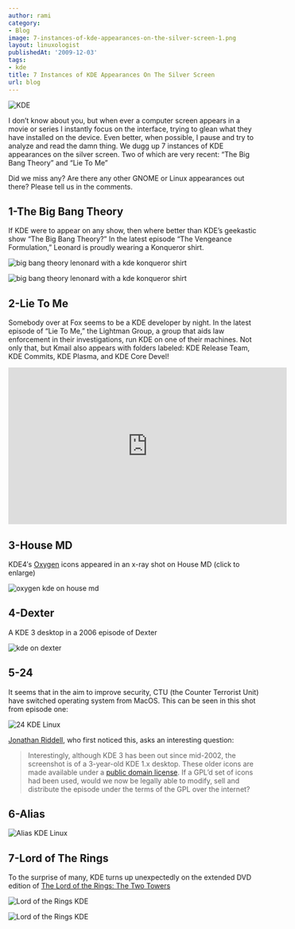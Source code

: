 ```yaml
---
author: rami
category:
- Blog
image: 7-instances-of-kde-appearances-on-the-silver-screen-1.png
layout: linuxologist
publishedAt: '2009-12-03'
tags:
- kde
title: 7 Instances of KDE Appearances On The Silver Screen
url: blog
---
```


![KDE](/assets/images/content/blog/7-instances-of-kde-appearances-on-the-silver-screen-1.png)

I don’t know about you, but when ever a computer screen appears in a movie or series I instantly focus on the interface, trying to glean what they have installed on the device. Even better, when possible, I pause and try to analyze and read the damn thing. We dugg up 7 instances of KDE appearances on the silver screen. Two of which are very recent: “The Big Bang Theory” and “Lie To Me”

Did we miss any? Are there any other GNOME or Linux appearances out there? Please tell us in the comments.

## 1-The Big Bang Theory

If KDE were to appear on any show, then where better than KDE’s geekastic show “The Big Bang Theory?” In the latest episode “The Vengeance Formulation,” Leonard is proudly wearing a Konqueror shirt.

![big bang theory lenonard with a kde konqueror shirt](/assets/images/content/blog/the-big-bang-theory-leonard-kde-linux-konqueror-1.png)

![big bang theory lenonard with a kde konqueror shirt](/assets/images/content/blog/the-big-bang-theory-leonard-kde-linux-konqueror-2.png)

## 2-Lie To Me

Somebody over at Fox seems to be a KDE developer by night. In the latest episode of “Lie To Me,” the Lightman Group, a group that aids law enforcement in their investigations, run KDE on one of their machines. Not only that, but Kmail also appears with folders labeled: KDE Release Team, KDE Commits, KDE Plasma, and KDE Core Devel!

<iframe width="560" height="315" src="https://www.youtube-nocookie.com/embed/AcRH61T2tOQ?rel=0" frameborder="0" allow="autoplay; encrypted-media" allowfullscreen></iframe>

## 3-House MD

KDE4′s [Oxygen](http://en.wikipedia.org/wiki/Oxygen_Project) icons appeared in an x-ray shot on House MD (click to enlarge)

![oxygen kde on house md](/assets/images/content/blog/oxygen-kde-house-md.jpg)

## 4-Dexter

A KDE 3 desktop in a 2006 episode of Dexter

![kde on dexter](/assets/images/content/blog/kde-linux-dexter.png)

## 5-24

It seems that in the aim to improve security, CTU (the Counter Terrorist Unit) have switched operating system from MacOS. This can be seen in this shot from episode one:

![24 KDE Linux](/assets/images/content/blog/24-kde-linux.jpg)

[Jonathan Riddell](http://jriddell.org/24-kde.html), who first noticed this, asks an interesting question:

> Interestingly, although KDE 3 has been out since mid-2002, the screenshot is of a 3-year-old KDE 1.x desktop. These older icons are made available under a <a href="http://artist.kde.org/new/license.html">public domain license</a>. If a GPL’d set of icons had been used, would we now be legally able to modify, sell and distribute the episode under the terms of the GPL over the internet?

## 6-Alias

![Alias KDE Linux](/assets/images/content/blog/alias-kde-linux.png)

## 7-Lord of The Rings

To the surprise of many, KDE turns up unexpectedly on the extended DVD edition of [The Lord of the Rings: The Two Towers](http://www.imdb.com/title/tt0167261/)

![Lord of the Rings KDE](/assets/images/content/blog/kde-gollum-linux-lord-of-the-rings-1.png)

![Lord of the Rings KDE](/assets/images/content/blog/kde-gollum-linux-lord-of-the-rings-2.png)